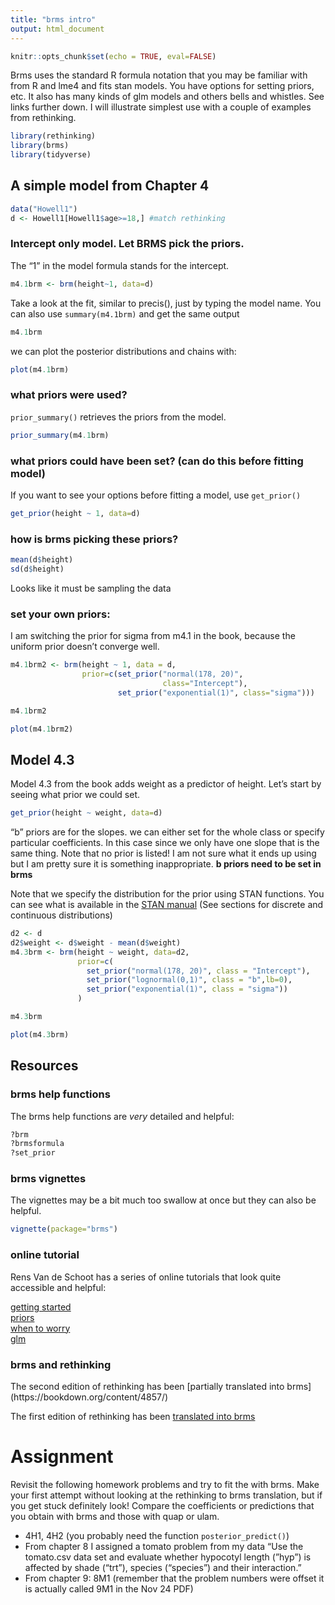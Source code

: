 ```yaml
---
title: "brms intro"
output: html_document
---
```


```r
knitr::opts_chunk$set(echo = TRUE, eval=FALSE)
```

Brms uses the standard R formula notation that you may be familiar with from R and lme4 and fits stan models.  You have options for setting priors, etc.  It also has many kinds of glm models and others bells and whistles.  See links further down.  I will illustrate simplest use with a couple of examples from rethinking.

```r
library(rethinking)
library(brms)
library(tidyverse)
```

## A simple model from Chapter 4
```r
data("Howell1")
d <- Howell1[Howell1$age>=18,] #match rethinking
```

### Intercept only model.  Let BRMS pick the priors.

The "1" in the model formula stands for the intercept.
```r
m4.1brm <- brm(height~1, data=d)
```

Take a look at the fit, similar to precis(), just by typing the model name.  You can also use `summary(m4.1brm)` and get the same output
```r
m4.1brm
```

we can plot the posterior distributions and chains with:
```r
plot(m4.1brm)
```
### what priors were used?

`prior_summary()` retrieves the priors from the model.
```r
prior_summary(m4.1brm)
```

### what priors could have been set? (can do this before fitting model)

If you want to see your options before fitting a model, use `get_prior()`
```r
get_prior(height ~ 1, data=d)
```

### how is brms picking these priors?
```r
mean(d$height)
sd(d$height)
```
Looks like it must be sampling the data

### set your own priors:
I am switching the prior for sigma from m4.1 in the book, because the uniform prior doesn't converge well.
```r
m4.1brm2 <- brm(height ~ 1, data = d,
                prior=c(set_prior("normal(178, 20)",
                                  class="Intercept"),
                        set_prior("exponential(1)", class="sigma")))
```

```r
m4.1brm2
```

```r
plot(m4.1brm2)
```


## Model 4.3

Model 4.3 from the book adds weight as a predictor of height.  Let's start by seeing what prior we could set.
```r
get_prior(height ~ weight, data=d)
```
"b" priors are for the slopes.  we can either set for the whole class or specify particular coefficients. In this case since we only have one slope that is the same thing.  Note that no prior is listed!  I am not sure what it ends up using but I am pretty sure it is something inappropriate.  __b priors need to be set in brms__

Note that we specify the distribution for the prior using STAN functions.  You can see what is available in the [STAN manual](https://mc-stan.org/docs/2_24/functions-reference/index.html) (See sections for discrete and continuous distributions)

```r
d2 <- d
d2$weight <- d$weight - mean(d$weight)
m4.3brm <- brm(height ~ weight, data=d2,
               prior=c(
                 set_prior("normal(178, 20)", class = "Intercept"),
                 set_prior("lognormal(0,1)", class = "b",lb=0),
                 set_prior("exponential(1)", class = "sigma"))
               )
```

```r
m4.3brm
```

```r
plot(m4.3brm)
```

## Resources

### brms help functions
The brms help functions are *very* detailed and helpful:
```r
?brm
?brmsformula
?set_prior
```

### brms vignettes
The vignettes may be a bit much too swallow at once but they can also be helpful.
```r
vignette(package="brms")
```

### online tutorial
Rens Van de Schoot has a series of online tutorials that look quite accessible and helpful:

[getting started](https://www.rensvandeschoot.com/tutorials/brms-started/)  
[priors](https://www.rensvandeschoot.com/tutorials/brms-priors/)  
[when to worry](https://www.rensvandeschoot.com/brms-wambs/)  
[glm](https://www.rensvandeschoot.com/tutorials/generalised-linear-models-with-brms/)

### brms and rethinking

The second edition of rethinking has been [partially translated into brms] (https://bookdown.org/content/4857/)

The first edition of rethinking has been [translated into brms](https://bookdown.org/connect/#/apps/1850/access)


# Assignment

Revisit the following homework problems and try to fit the with brms.  Make your first attempt without looking at the rethinking to brms translation, but if you get stuck definitely look!  Compare the coefficients or predictions that you obtain with brms and those with quap or ulam.

* 4H1, 4H2 (you probably need the function `posterior_predict()`)
* From chapter 8 I assigned a tomato problem from my data "Use the tomato.csv data set and evaluate whether hypocotyl length ("hyp") is affected by shade ("trt"), species ("species") and their interaction."
* From chapter 9: 8M1 (remember that the problem numbers were offset it is actually called 9M1 in the Nov 24 PDF)


